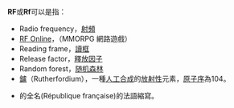 '''RF'''或'''Rf'''可以是指：
*Radio frequency，[[射頻|射頻]]
*[[RF_Online|RF Online]]，（MMORPG 網路遊戲）
*Reading frame，[[讀框|讀框]]
*Release factor，[[釋放因子|釋放因子]]
*Random forest，[[随机森林|随机森林]]
*[[鑪|鑪]]（Rutherfordium），一種[[人工合成元素|人工合成]]的[[放射性|放射性]]元素，[[原子序|原子序]]為104。
*{{FRA}}的全名(République française)的法語縮寫。
{{disambig|Cat=二字拉丁字母缩写消歧义}}